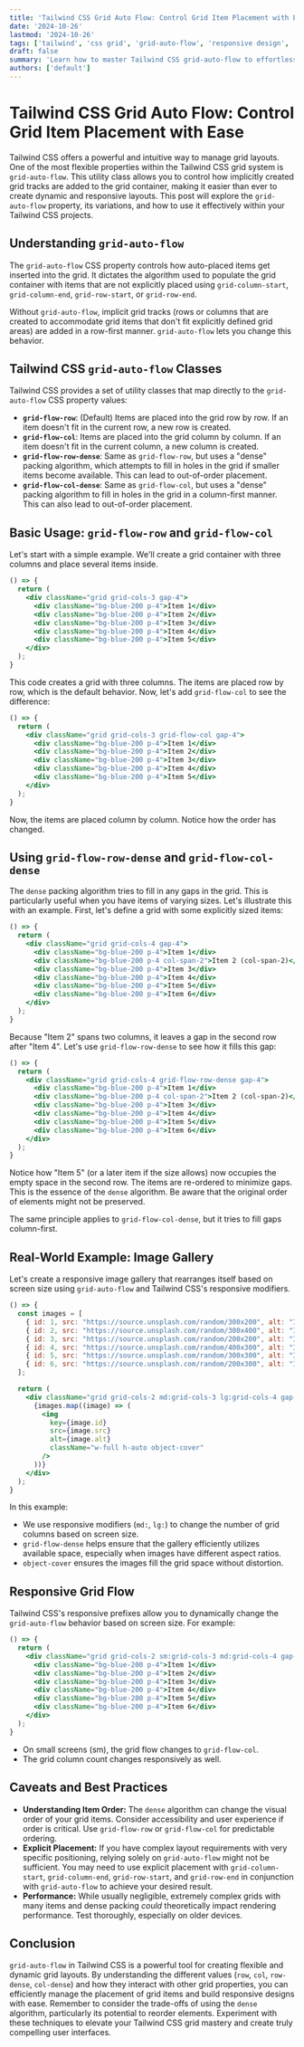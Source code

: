 ```yaml
---
title: 'Tailwind CSS Grid Auto Flow: Control Grid Item Placement with Ease'
date: '2024-10-26'
lastmod: '2024-10-26'
tags: ['tailwind', 'css grid', 'grid-auto-flow', 'responsive design', 'css layout']
draft: false
summary: 'Learn how to master Tailwind CSS grid-auto-flow to effortlessly control the placement of grid items and create flexible, responsive layouts. This guide covers row, column, dense, and combinations with real-world examples.'
authors: ['default']
---
```


# Tailwind CSS Grid Auto Flow: Control Grid Item Placement with Ease

Tailwind CSS offers a powerful and intuitive way to manage grid layouts. One of the most flexible properties within the Tailwind CSS grid system is `grid-auto-flow`.  This utility class allows you to control how implicitly created grid tracks are added to the grid container, making it easier than ever to create dynamic and responsive layouts. This post will explore the `grid-auto-flow` property, its variations, and how to use it effectively within your Tailwind CSS projects.

## Understanding `grid-auto-flow`

The `grid-auto-flow` CSS property controls how auto-placed items get inserted into the grid. It dictates the algorithm used to populate the grid container with items that are not explicitly placed using `grid-column-start`, `grid-column-end`, `grid-row-start`, or `grid-row-end`.

Without `grid-auto-flow`, implicit grid tracks (rows or columns that are created to accommodate grid items that don't fit explicitly defined grid areas) are added in a row-first manner. `grid-auto-flow` lets you change this behavior.

## Tailwind CSS `grid-auto-flow` Classes

Tailwind CSS provides a set of utility classes that map directly to the `grid-auto-flow` CSS property values:

*   **`grid-flow-row`**: (Default) Items are placed into the grid row by row. If an item doesn't fit in the current row, a new row is created.
*   **`grid-flow-col`**: Items are placed into the grid column by column. If an item doesn't fit in the current column, a new column is created.
*   **`grid-flow-row-dense`**:  Same as `grid-flow-row`, but uses a "dense" packing algorithm, which attempts to fill in holes in the grid if smaller items become available. This can lead to out-of-order placement.
*   **`grid-flow-col-dense`**: Same as `grid-flow-col`, but uses a "dense" packing algorithm to fill in holes in the grid in a column-first manner.  This can also lead to out-of-order placement.

## Basic Usage: `grid-flow-row` and `grid-flow-col`

Let's start with a simple example. We'll create a grid container with three columns and place several items inside.

```jsx live
() => {
  return (
    <div className="grid grid-cols-3 gap-4">
      <div className="bg-blue-200 p-4">Item 1</div>
      <div className="bg-blue-200 p-4">Item 2</div>
      <div className="bg-blue-200 p-4">Item 3</div>
      <div className="bg-blue-200 p-4">Item 4</div>
      <div className="bg-blue-200 p-4">Item 5</div>
    </div>
  );
}
```

This code creates a grid with three columns. The items are placed row by row, which is the default behavior. Now, let's add `grid-flow-col` to see the difference:

```jsx live
() => {
  return (
    <div className="grid grid-cols-3 grid-flow-col gap-4">
      <div className="bg-blue-200 p-4">Item 1</div>
      <div className="bg-blue-200 p-4">Item 2</div>
      <div className="bg-blue-200 p-4">Item 3</div>
      <div className="bg-blue-200 p-4">Item 4</div>
      <div className="bg-blue-200 p-4">Item 5</div>
    </div>
  );
}
```

Now, the items are placed column by column. Notice how the order has changed.

## Using `grid-flow-row-dense` and `grid-flow-col-dense`

The `dense` packing algorithm tries to fill in any gaps in the grid. This is particularly useful when you have items of varying sizes. Let's illustrate this with an example. First, let's define a grid with some explicitly sized items:

```jsx live
() => {
  return (
    <div className="grid grid-cols-4 gap-4">
      <div className="bg-blue-200 p-4">Item 1</div>
      <div className="bg-blue-200 p-4 col-span-2">Item 2 (col-span-2)</div>
      <div className="bg-blue-200 p-4">Item 3</div>
      <div className="bg-blue-200 p-4">Item 4</div>
      <div className="bg-blue-200 p-4">Item 5</div>
      <div className="bg-blue-200 p-4">Item 6</div>
    </div>
  );
}
```

Because "Item 2" spans two columns, it leaves a gap in the second row after "Item 4". Let's use `grid-flow-row-dense` to see how it fills this gap:

```jsx live
() => {
  return (
    <div className="grid grid-cols-4 grid-flow-row-dense gap-4">
      <div className="bg-blue-200 p-4">Item 1</div>
      <div className="bg-blue-200 p-4 col-span-2">Item 2 (col-span-2)</div>
      <div className="bg-blue-200 p-4">Item 3</div>
      <div className="bg-blue-200 p-4">Item 4</div>
      <div className="bg-blue-200 p-4">Item 5</div>
      <div className="bg-blue-200 p-4">Item 6</div>
    </div>
  );
}
```

Notice how "Item 5" (or a later item if the size allows) now occupies the empty space in the second row. The items are re-ordered to minimize gaps. This is the essence of the `dense` algorithm.  Be aware that the original order of elements might not be preserved.

The same principle applies to `grid-flow-col-dense`, but it tries to fill gaps column-first.

## Real-World Example: Image Gallery

Let's create a responsive image gallery that rearranges itself based on screen size using `grid-auto-flow` and Tailwind CSS's responsive modifiers.

```jsx live
() => {
  const images = [
    { id: 1, src: "https://source.unsplash.com/random/300x200", alt: "Image 1" },
    { id: 2, src: "https://source.unsplash.com/random/300x400", alt: "Image 2" },
    { id: 3, src: "https://source.unsplash.com/random/200x200", alt: "Image 3" },
    { id: 4, src: "https://source.unsplash.com/random/400x300", alt: "Image 4" },
    { id: 5, src: "https://source.unsplash.com/random/300x300", alt: "Image 5" },
    { id: 6, src: "https://source.unsplash.com/random/200x300", alt: "Image 6" },
  ];

  return (
    <div className="grid grid-cols-2 md:grid-cols-3 lg:grid-cols-4 gap-4 grid-flow-dense">
      {images.map((image) => (
        <img
          key={image.id}
          src={image.src}
          alt={image.alt}
          className="w-full h-auto object-cover"
        />
      ))}
    </div>
  );
}
```

In this example:

*   We use responsive modifiers (`md:`, `lg:`) to change the number of grid columns based on screen size.
*   `grid-flow-dense` helps ensure that the gallery efficiently utilizes available space, especially when images have different aspect ratios.
*   `object-cover` ensures the images fill the grid space without distortion.

## Responsive Grid Flow

Tailwind CSS's responsive prefixes allow you to dynamically change the `grid-auto-flow` behavior based on screen size. For example:

```jsx live
() => {
  return (
    <div className="grid grid-cols-2 sm:grid-cols-3 md:grid-cols-4 gap-4 grid-flow-row sm:grid-flow-col">
      <div className="bg-blue-200 p-4">Item 1</div>
      <div className="bg-blue-200 p-4">Item 2</div>
      <div className="bg-blue-200 p-4">Item 3</div>
      <div className="bg-blue-200 p-4">Item 4</div>
      <div className="bg-blue-200 p-4">Item 5</div>
      <div className="bg-blue-200 p-4">Item 6</div>
    </div>
  );
}
```

*   On small screens (sm), the grid flow changes to `grid-flow-col`.
*   The grid column count changes responsively as well.

## Caveats and Best Practices

*   **Understanding Item Order:** The `dense` algorithm can change the visual order of your grid items. Consider accessibility and user experience if order is critical. Use `grid-flow-row` or `grid-flow-col` for predictable ordering.
*   **Explicit Placement:** If you have complex layout requirements with very specific positioning, relying solely on `grid-auto-flow` might not be sufficient. You may need to use explicit placement with `grid-column-start`, `grid-column-end`, `grid-row-start`, and `grid-row-end` in conjunction with `grid-auto-flow` to achieve your desired result.
*   **Performance:** While usually negligible, extremely complex grids with many items and dense packing *could* theoretically impact rendering performance.  Test thoroughly, especially on older devices.

## Conclusion

`grid-auto-flow` in Tailwind CSS is a powerful tool for creating flexible and dynamic grid layouts. By understanding the different values (`row`, `col`, `row-dense`, `col-dense`) and how they interact with other grid properties, you can efficiently manage the placement of grid items and build responsive designs with ease.  Remember to consider the trade-offs of using the `dense` algorithm, particularly its potential to reorder elements. Experiment with these techniques to elevate your Tailwind CSS grid mastery and create truly compelling user interfaces.